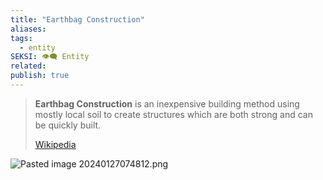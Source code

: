 ```yaml
---
title: "Earthbag Construction"
aliases: 
tags:
  - entity
SEKSI: 👁️‍🗨️ Entity
related:
publish: true
---
```




> **Earthbag Construction** is an inexpensive building method using mostly local soil to create structures which are both strong and can be quickly built.
>
> [Wikipedia](https://en.wikipedia.org/wiki/Earthbag%20construction)

<img src="/content/Images/Pasted image 20240127074812.png" alt="Pasted image 20240127074812.png" className="max-w-full h-auto border border-gray-700 my-3 rounded" />
